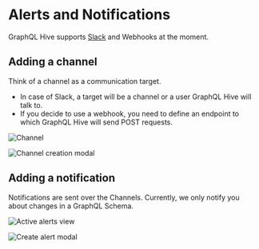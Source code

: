 # Alerts and Notifications

GraphQL Hive supports [Slack](./integrations#slack) and Webhooks at the moment.

## Adding a channel

Think of a channel as a communication target.

- In case of Slack, a target will be a channel or a user GraphQL Hive will talk to.
- If you decide to use a webhook, you need to define an endpoint to which GraphQL Hive will send POST requests.

![Channel](../../public/alerts-channel.png)

![Channel creation modal](../../public/create-channel-modal.png)

## Adding a notification

Notifications are sent over the Channels. Currently, we only notify you about changes in a GraphQL Schema.

![Active alerts view](../../public/active-alerts-view.png)

![Create alert modal](../../public/create-alert-modal.png)
